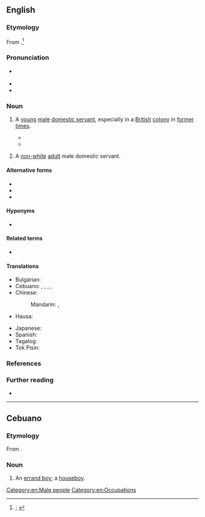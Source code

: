 {{also|house boy|house-boy}}
==English==
{{was wotd|2021|May|19}}

===Etymology===
From {{compound|en|house|boy|t2=young male; (''historical or offensive'') non-white male servant regardless of age}}.<ref>{{R:OED Online|subentry=house boy|subpos=n|subid=eid1351122|entry=house|pos=''n.''{{sup|1}} and ''int.''|noformat=1|id=88886|date=March 2021|nodot=1}}; {{R:Lexico|pos=n}}</ref>

===Pronunciation===
* {{a|RP|GA}} {{IPA|en|/ˈhaʊsbɔɪ/}}
* {{audio|en|LL-Q1860 (eng)-I learned some phrases-houseboy.wav|Audio (RP)}}
* {{hyphenation|en|house|boy}}

===Noun===
{{en-noun}}

# {{lb|en|chiefly|historical}} A [[young#Adjective|young]] [[male#Adjective|male]] [[domestic servant]], especially in a [[British#Adjective|British]] [[colony]] in [[former#Adjective|former]] [[time#Noun|times]].
#: {{coordinate terms|en|housegirl|housemaid}}
#* {{quote-book|en|author=Ralph Lionel German|title=Handbook to British Malaya, 1935|location=[London]|publisher=[R. L. German]: Obtainable from the Malay Information Agency, {{w|Waterlow and Sons}}|year=1935|page=50|oclc=27325434|passage=House servants are usually either Chinese or Tamil, the former predominating, especially in towns of any size. The domestic staff will in general consist of a '''houseboy''' (in large establishments two '''houseboys'''), a water carrier (''tukang ayer''), whose duties include washing dishes and preparing baths, a cook, a gardener, a chauffeur or ''sais'', and perhaps an ''ayah'' (if Chinese, ''amah'') or two, according to the size of the family.}}
#* {{quote-journal|en|author=Office of International Trade|coauthors=[[w:International Trade Administration|Bureau of Foreign and Domestic Commerce]]|journal=International Reference Service|location=Washington, D.C.|publisher=[[w:United States Government Publishing Office|United States Government Printing Office]]|year=1949|volume=6|page=64|oclc=747291382|passage=A married man with a family of three living in a private house will require in most cases a cook, '''houseboy''', an amah (female servant) for washing and ironing, a second amah to take care of small children or infants, and one or possibly two gardeners depending on the size of the lot. A syce (chauffeur) is optional in each individual case. Cooks, '''houseboys''', and amahs are usually Chinese, while gardeners and chauffeurs are Malay.}}
# {{lb|en|chiefly|historical|derogatory|offensive}} A [[nonwhite|non-white]] [[adult#Adjective|adult]] male domestic servant.

====Alternative forms====
* {{l|en|houseboi}}
* {{l|en|house boy}}
* {{l|en|house-boy}}

====Hyponyms====
* {{l|en|Chinaboy}} {{qualifier|obsolete|offensive}}

====Related terms====
* {{l|en|house slave}}

====Translations====
{{trans-top|young male domestic servant, especially in a British colony in former times}}
* Bulgarian: {{t+|bg|прислужник|m}}
* Cebuano: {{t|ceb|houseboy}}, {{t|ceb|atsoy}} {{qualifier|dated|derogatory}}, {{t|ceb|boy}}, {{t|ceb|muchacho}}, {{t|ceb|mutsatso}}
* Chinese:
*: Mandarin: {{t+|cmn|家僕}}, {{t+|cmn|家仆|tr=jiāpú}}
* Hausa: {{t|ha|boyi}}
{{trans-mid}}
* Japanese: {{t|ja|家僕|tr=かぼく, kaboku}}
* Spanish: {{t+|es|mucamo|m}} {{qualifier|Argentina|Chile}}
* Tagalog: {{t+|tl|alilà}}
* Tok Pisin: {{t|tpi|hausboi}}
{{trans-bottom}}

{{trans-top|non-white adult male domestic servant}}
{{trans-mid}}
{{trans-bottom}}

===References===
<references/>

===Further reading===
* {{pedia}}

[[Category:en:Male people]]
[[Category:en:Occupations]]

----

==Cebuano==

===Etymology===
From {{der|ceb|en|houseboy}}.

===Noun===
{{head|ceb|noun}}

# An [[errand boy]]; a [[#English|houseboy]].
#: {{synonyms|ceb|boy|muchacho|mutsatso}}